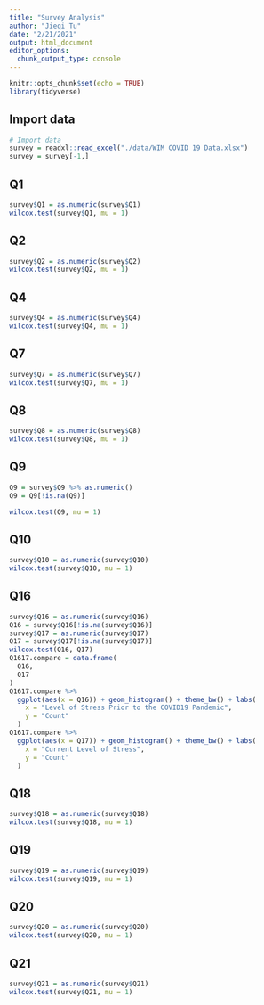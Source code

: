 ```yaml
---
title: "Survey Analysis"
author: "Jieqi Tu"
date: "2/21/2021"
output: html_document
editor_options: 
  chunk_output_type: console
---
```


```r
knitr::opts_chunk$set(echo = TRUE)
library(tidyverse)
```

## Import data
```r
# Import data
survey = readxl::read_excel("./data/WIM COVID 19 Data.xlsx")
survey = survey[-1,]
```

## Q1
```r
survey$Q1 = as.numeric(survey$Q1)
wilcox.test(survey$Q1, mu = 1)
```

## Q2
```r
survey$Q2 = as.numeric(survey$Q2)
wilcox.test(survey$Q2, mu = 1)
```

## Q4
```r
survey$Q4 = as.numeric(survey$Q4)
wilcox.test(survey$Q4, mu = 1)
```

## Q7
```r
survey$Q7 = as.numeric(survey$Q7)
wilcox.test(survey$Q7, mu = 1)
```

## Q8
```r
survey$Q8 = as.numeric(survey$Q8)
wilcox.test(survey$Q8, mu = 1)
```

## Q9
```r
Q9 = survey$Q9 %>% as.numeric()
Q9 = Q9[!is.na(Q9)]

wilcox.test(Q9, mu = 1)
```

## Q10
```r
survey$Q10 = as.numeric(survey$Q10)
wilcox.test(survey$Q10, mu = 1)
```

## Q16 
```r
survey$Q16 = as.numeric(survey$Q16)
Q16 = survey$Q16[!is.na(survey$Q16)]
survey$Q17 = as.numeric(survey$Q17)
Q17 = survey$Q17[!is.na(survey$Q17)]
wilcox.test(Q16, Q17)
Q1617.compare = data.frame(
  Q16,
  Q17
)
Q1617.compare %>% 
  ggplot(aes(x = Q16)) + geom_histogram() + theme_bw() + labs(
    x = "Level of Stress Prior to the COVID19 Pandemic",
    y = "Count"
  )
Q1617.compare %>% 
  ggplot(aes(x = Q17)) + geom_histogram() + theme_bw() + labs(
    x = "Current Level of Stress",
    y = "Count"
  )
```


## Q18
```r
survey$Q18 = as.numeric(survey$Q18)
wilcox.test(survey$Q18, mu = 1)
```

## Q19
```r
survey$Q19 = as.numeric(survey$Q19)
wilcox.test(survey$Q19, mu = 1)
```

## Q20
```r
survey$Q20 = as.numeric(survey$Q20)
wilcox.test(survey$Q20, mu = 1)
```

## Q21
```r
survey$Q21 = as.numeric(survey$Q21)
wilcox.test(survey$Q21, mu = 1)
```

